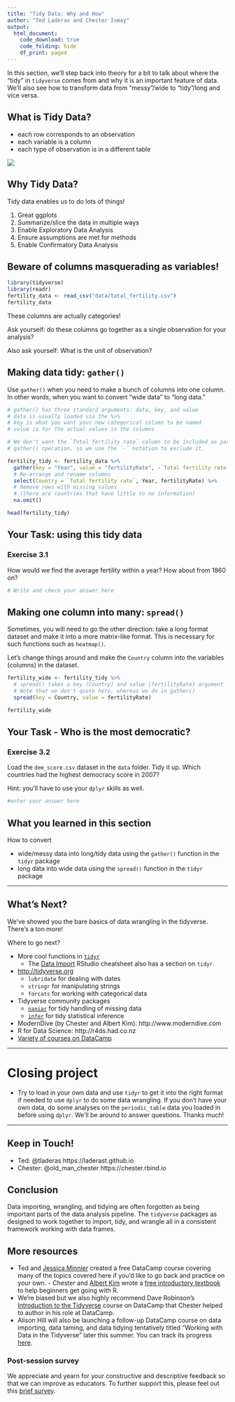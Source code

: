 ```yaml
---
title: "Tidy Data: Why and How"
author: "Ted Laderas and Chester Ismay"
output: 
  html_document:
    code_download: true
    code_folding: hide
    df_print: paged
---
```


In this section, we'll step back into theory for a bit to talk about where the "tidy" in `tidyverse` comes from and why it is an important feature of data. We'll also see how to transform data from "messy"/wide to "tidy"/long and vice versa.

## What is Tidy Data?

- each row corresponds to an observation
- each variable is a column
- each type of observation is in a different table

![](figs/tidy-1.png)

## Why Tidy Data?

Tidy data enables us to do lots of things!

1) Great ggplots
2) Summarize/slice the data in multiple ways
3) Enable Exploratory Data Analysis
4) Ensure assumptions are met for methods
5) Enable Confirmatory Data Analysis

## Beware of columns masquerading as variables!


```r
library(tidyverse)
library(readr)
fertility_data <- read_csv("data/total_fertility.csv")
fertility_data
```

These columns are actually categories!

Ask yourself: do these columns go together as a single observation for your analysis?

Also ask yourself: What is the unit of observation?


## Making data tidy: `gather()`

Use `gather()` when you need to make a bunch of columns into one column. In other words, when you want to convert "wide data" to "long data."

```r
# gather() has three standard arguments: data, key, and value
# data is usually loaded via the %>%
# key is what you want your new categorical column to be named
# value is for the actual values in the columns

# We don't want the `Total fertility rate` column to be included as part of the
# gather() operation, so we use the `-` notation to exclude it.

fertility_tidy <- fertility_data %>% 
  gather(key = "Year", value = "fertilityRate", -`Total fertility rate`) %>% 
  # Re-arrange and rename columns
  select(Country = `Total fertility rate`, Year, fertilityRate) %>% 
  # Remove rows with missing values 
  # (there are countries that have little to no information)
  na.omit()

head(fertility_tidy)
```

## Your Task: using this tidy data

### Exercise 3.1

How would we find the average fertility within a year? How about from 1860 on?

```r
# Write and check your answer here
```

## Making one column into many: `spread()`

Sometimes, you will need to go the other direction: take a long format dataset and make it into a more matrix-like format. This is necessary for such functions such as `heatmap()`.

Let's change things around and make the `Country` column into the variables (columns) in the dataset. 

```r
fertility_wide <- fertility_tidy %>% 
  # spread() takes a key (Country) and value (fertilityRate) argument
  # Note that we don't quote here, whereas we do in gather()
  spread(key = Country, value = fertilityRate) 

fertility_wide
```

## Your Task - Who is the most democratic?

### Exercise 3.2

Load the `dem_score.csv` dataset in the `data` folder. Tidy it up. Which countries had the highest democracy score in 2007?

Hint: you'll have to use your `dplyr` skills as well.

```r
#enter your answer here

```

## What you learned in this section

How to convert

- wide/messy data into long/tidy data using the `gather()` function in the `tidyr` package
- long data into wide data using the `spread()` function in the `tidyr` package

---

## What's Next?

We've showed you the bare basics of data wrangling in the tidyverse. There's a ton more!

Where to go next?

- More cool functions in [`tidyr`](http://tidyr.tidyverse.org/)
    - The [Data Import](https://github.com/rstudio/cheatsheets/raw/master/data-import.pdf) RStudio cheatsheet also has a section on `tidyr`
- <http://tidyverse.org>
    - `lubridate` for dealing with dates
    - `stringr` for manipulating strings
    - `forcats` for working with categorical data
- Tidyverse community packages
    - [`naniar`](http://naniar.njtierney.com/) for tidy handling of missing data
    - [`infer`](https://infer.netlify.com) for tidy statistical inference    
- ModernDive (by Chester and Albert Kim): http://www.moderndive.com
- R for Data Science: http://r4ds.had.co.nz
- [Variety of courses on DataCamp](https://www.datacamp.com/courses/tech:r) 

---

# Closing project

- Try to load in your own data and use `tidyr` to get it into the right format if needed to use `dplyr` to do some data wrangling. If you don't have your own data, do some analyses on the `periodic_table` data you loaded in before using `dplyr`. We'll be around to answer questions. Thanks much!

---

## Keep in Touch!

- Ted: @tladeras https://laderast.github.io
- Chester: @old_man_chester https://chester.rbind.io

## Conclusion

Data importing, wrangling, and tidying are often forgotten as being important parts of the data analysis pipeline. The `tidyverse` packages as designed to work together to import, tidy, and wrangle all in a consistent framework working with data frames.

## More resources

- Ted and [Jessica Minnier](http://jessicaminnier.com/) created a free DataCamp course covering many of the topics covered here if you'd like to go back and practice on your own. - Chester and [Albert Kim](http://rudeboybert.rbind.io/) wrote a [free introductory textbook](https://moderndive.netlify.com) to help beginners get going with R. 
- We're biased but we also highly recommend Dave Robinson's [Introduction to the Tidyverse](https://www.datacamp.com/courses/introduction-to-the-tidyverse) course on DataCamp that Chester helped to author in his role at DataCamp. 
- Alison Hill will also be launching a follow-up DataCamp course on data importing, data taming, and data tidying tentatively titled "Working with Data in the Tidyverse" later this summer. You can track its progress [here](https://trello.com/b/JSLbBqWB/datacamp-course-roadmap).

### Post-session survey

We appreciate and yearn for your constructive and descriptive feedback so that we can improve as educators. To further support this, please feel out this [brief survey](https://goo.gl/forms/z186IrEfILxYpeop2).
